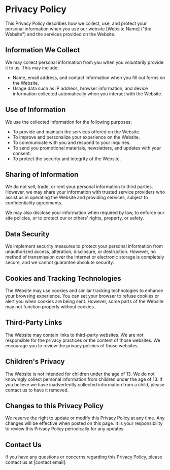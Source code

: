 # Privacy Policy

This Privacy Policy describes how we collect, use, and protect your personal information when you use our website [Website Name] ("the Website") and the services provided on the Website.

## Information We Collect

We may collect personal information from you when you voluntarily provide it to us. This may include:

- Name, email address, and contact information when you fill out forms on the Website.
- Usage data such as IP address, browser information, and device information collected automatically when you interact with the Website.

## Use of Information

We use the collected information for the following purposes:

- To provide and maintain the services offered on the Website.
- To improve and personalize your experience on the Website.
- To communicate with you and respond to your inquiries.
- To send you promotional materials, newsletters, and updates with your consent.
- To protect the security and integrity of the Website.

## Sharing of Information

We do not sell, trade, or rent your personal information to third parties. However, we may share your information with trusted service providers who assist us in operating the Website and providing services, subject to confidentiality agreements.

We may also disclose your information when required by law, to enforce our site policies, or to protect our or others' rights, property, or safety.

## Data Security

We implement security measures to protect your personal information from unauthorized access, alteration, disclosure, or destruction. However, no method of transmission over the internet or electronic storage is completely secure, and we cannot guarantee absolute security.

## Cookies and Tracking Technologies

The Website may use cookies and similar tracking technologies to enhance your browsing experience. You can set your browser to refuse cookies or alert you when cookies are being sent. However, some parts of the Website may not function properly without cookies.

## Third-Party Links

The Website may contain links to third-party websites. We are not responsible for the privacy practices or the content of those websites. We encourage you to review the privacy policies of those websites.

## Children's Privacy

The Website is not intended for children under the age of 13. We do not knowingly collect personal information from children under the age of 13. If you believe we have inadvertently collected information from a child, please contact us to have it removed.

## Changes to this Privacy Policy

We reserve the right to update or modify this Privacy Policy at any time. Any changes will be effective when posted on this page. It is your responsibility to review this Privacy Policy periodically for any updates.

## Contact Us

If you have any questions or concerns regarding this Privacy Policy, please contact us at [contact email].

